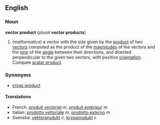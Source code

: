==English==
===Noun===
'''vector product''' (''plural'' '''vector products''')

#(''mathematics'') a vector with the size given by the [[product]] of two [[vector]]s computed as the product of the [[magnitude]]s of the vectors and the [[sine]] of the [[angle]] between their directions, and directed perpendicular to the given two vectors, with positive [[orientation]].  Compare [[scalar product]].

===Synonyms===
*[[cross product]]

====Translations====
*French: [[produit vectoriel]] ''m'', [[produit extérieur]] ''m''
*Italian: [[prodotto vettoriale]] ''m'', [[prodotto esterno]] ''m''
*Svenska: [[vektorprodukt]] ''c'', [[kryssprodukt]] ''c''